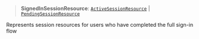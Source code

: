 > **SignedInSessionResource**: [`ActiveSessionResource`](../interfaces/active-session-resource.mdx) \| [`PendingSessionResource`](../interfaces/pending-session-resource.mdx)

Represents session resources for users who have completed
the full sign-in flow
